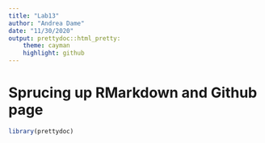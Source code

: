 ```yaml
---
title: "Lab13"
author: "Andrea Dame"
date: "11/30/2020"
output: prettydoc::html_pretty:
    theme: cayman
    highlight: github
---
```

# Sprucing up RMarkdown and Github page 
```r
library(prettydoc)
```

